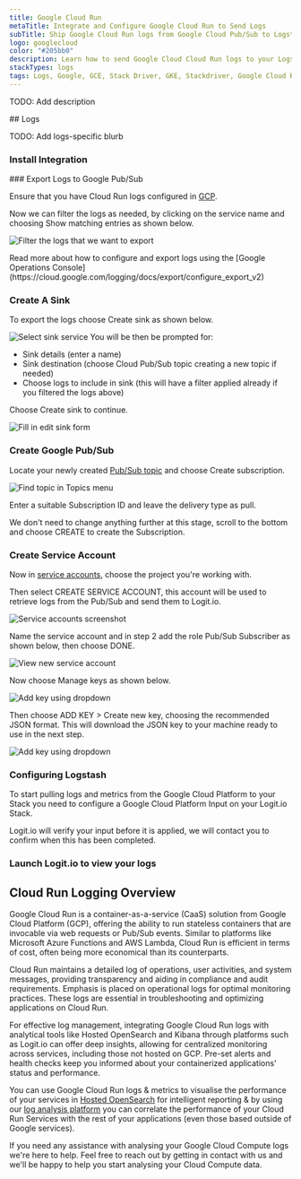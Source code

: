 ```yaml
---
title: Google Cloud Run
metaTitle: Integrate and Configure Google Cloud Run to Send Logs
subTitle: Ship Google Cloud Run logs from Google Cloud Pub/Sub to Logstash
logo: googlecloud
color: "#205bb0"
description: Learn how to send Google Cloud Cloud Run logs to your Logstash instance & simplify your log analysis.
stackTypes: logs
tags: Logs, Google, GCE, Stack Driver, GKE, Stackdriver, Google Cloud Run, GCP, Cloud Compute, Cloud Run
---
```


TODO: Add description

<Steps>
  ## Logs

  TODO: Add logs-specific blurb
  
  ### Install Integration
  <InstallIntegration/>
  ### Export Logs to Google Pub/Sub

  Ensure that you have Cloud Run logs configured in [GCP](https://console.cloud.google.com/logs).

  Now we can filter the logs as needed, by clicking on the service name and choosing Show matching entries as shown below.

  ![Filter the logs that we want to export](@/images/integrations/google-pubsub/filter_logs.png)

  <Callout type="info">
    Read more about how to configure and export logs using the [Google Operations Console](https://cloud.google.com/logging/docs/export/configure_export_v2)
  </Callout>

  ### Create A Sink

  To export the logs choose Create sink as shown below.

  ![Select sink service](@/images/integrations/google-pubsub/gcp-ss2.png)
  You will be then be prompted for:
  - Sink details (enter a name)
  - Sink destination (choose Cloud Pub/Sub topic creating a new topic if needed)
  - Choose logs to include in sink (this will have a filter applied already if you filtered the logs above)

  Choose Create sink to continue.

  ![Fill in edit sink form](@/images/integrations/google-pubsub/gcp-ss3.png)

  ### Create Google Pub/Sub

  Locate your newly created [Pub/Sub topic](https://console.cloud.google.com/cloudpubsub/topic/) and choose Create subscription.

  ![Find topic in Topics menu](@/images/integrations/google-pubsub/gcp-ss5.png)
  
  Enter a suitable Subscription ID and leave the delivery type as pull.

  We don't need to change anything further at this stage, scroll to the bottom and choose CREATE to create the Subscription.

  ### Create Service Account

  Now in [service accounts](https://console.cloud.google.com/iam-admin/serviceaccounts), choose the project you're working with. 
      
  Then select CREATE SERVICE ACCOUNT, this account will be used to retrieve logs from the Pub/Sub and send them to Logit.io.

  ![Service accounts screenshot](@/images/integrations/google-pubsub/gcp-ss8.png)

  Name the service account and in step 2 add the role Pub/Sub Subscriber as shown below, then choose DONE.
  
  ![View new service account](@/images/integrations/google-pubsub/gcp-ss11.png)

  Now choose Manage keys as shown below.

  ![Add key using dropdown](@/images/integrations/google-pubsub/gcp-ss12.png)

  Then choose ADD KEY > Create new key, choosing the recommended JSON format. This will download the JSON key to your machine ready to use in the next step.

  ![Add key using dropdown](@/images/integrations/google-pubsub/gcp-ss13.png)

  ### Configuring Logstash

  To start pulling logs and metrics from the Google Cloud Platform to your Stack you need to configure a Google Cloud Platform Input on your Logit.io Stack.

  <ConfigurePubSub type="" utmSource="pubsubbeat" utmMedium="google" utmCampaign="googlecloudrun"/>

  <Callout type="info">
    Logit.io will verify your input before it is applied, we will contact you to confirm when this has been completed.
  </Callout>

  ### Launch Logit.io to view your logs
  <LaunchStack utmMedium="google" utmCampaign="googlecloudrun" source="pubsubbeat" />
</Steps>

## Cloud Run Logging Overview

Google Cloud Run is a container-as-a-service (CaaS) solution from Google Cloud Platform (GCP), offering the ability to run stateless containers 
that are invocable via web requests or Pub/Sub events. Similar to platforms like Microsoft Azure Functions and AWS Lambda, Cloud Run is efficient 
in terms of cost, often being more economical than its counterparts.

Cloud Run maintains a detailed log of operations, user activities, and system messages, providing transparency and aiding in compliance and 
audit requirements. Emphasis is placed on operational logs for optimal monitoring practices. These logs are essential in troubleshooting 
and optimizing applications on Cloud Run.

For effective log management, integrating Google Cloud Run logs with analytical tools like Hosted OpenSearch and Kibana through platforms 
such as Logit.io can offer deep insights, allowing for centralized monitoring across services, including those not hosted on GCP. 
Pre-set alerts and health checks keep you informed about your containerized applications' status and performance.
    
You can use Google Cloud Run logs & metrics to visualise the performance of your services in 
[Hosted OpenSearch](https://logit.io/platform/features/hosted-kibana/) for intelligent reporting & by using our 
[log analysis platform](https://logit.io/solutions/analysis/log-analysis) you can correlate the performance of your Cloud Run Services 
with the rest of your applications (even those based outside of Google services).

If you need any assistance with analysing your Google Cloud Compute logs we're here to help. Feel free to reach out by getting in contact 
with us <IntercomButton text="via live chat" /> and we'll be happy to help you start analysing your Cloud Compute data.